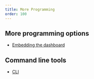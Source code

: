 ```yaml
---
title: More Programming
order: 100
---
```


## More programming options

-   [Embedding the dashboard](/clients/embed)

## Command line tools

-   [CLI](/clients/cli)
